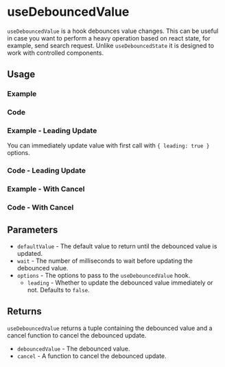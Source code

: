 

<Meta of={allStories} />

# useDebouncedValue

`useDebouncedValue` is a hook debounces value changes. This can be useful in case you want to perform a heavy operation based on react state, for example, send search request. Unlike `useDebouncedState` it is designed to work with controlled components.

## Usage

### Example

<Canvas of={allStories.Usage} />

### Code

<Source of={allStories.Usage} />

### Example - Leading Update

You can immediately update value with first call with `{ leading: true }` options.

<Canvas of={allStories.LeadingUpdate} />

### Code - Leading Update

<Source of={allStories.LeadingUpdate} />

### Example - With Cancel

<Canvas of={allStories.WithCancel} />

### Code - With Cancel

<Source of={allStories.WithCancel} />

## Parameters

- `defaultValue` - The default value to return until the debounced value is updated.
- `wait` - The number of milliseconds to wait before updating the debounced value.
- `options` - The options to pass to the `useDebouncedValue` hook.
  - `leading` - Whether to update the debounced value immediately or not. Defaults to `false`.

## Returns

`useDebouncedValue` returns a tuple containing the debounced value and a cancel function to cancel the debounced update.

- `debouncedValue` - The debounced value.
- `cancel` - A function to cancel the debounced update.
